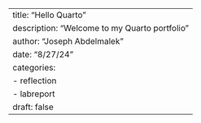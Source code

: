 ---
title: "Hello Quarto"
description: "Welcome to my Quarto portfolio"
author: "Joseph Abdelmalek"
date: "8/27/24"
categories:
  - reflection
  - labreport
draft: false
---